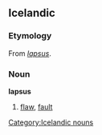 ==Icelandic==

===Etymology===
From {{L.|is}} ''[[#Latin|lapsus]]''.

===Noun===
'''lapsus''' {{m}}

# [[flaw]], [[fault]]

[[Category:Icelandic nouns]]